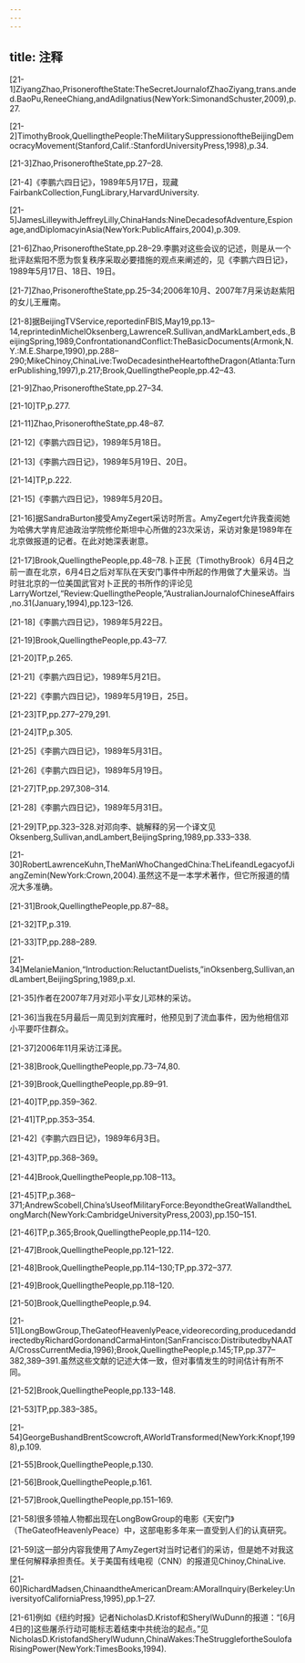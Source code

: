 ```yaml
---
---
---
```

title: 注释
---





[21-1]ZiyangZhao,PrisoneroftheState:TheSecretJournalofZhaoZiyang,trans.anded.BaoPu,ReneeChiang,andAdiIgnatius(NewYork:SimonandSchuster,2009),p.27.

[21-2]TimothyBrook,QuellingthePeople:TheMilitarySuppressionoftheBeijingDemocracyMovement(Stanford,Calif.:StanfordUniversityPress,1998),p.34.

[21-3]Zhao,PrisoneroftheState,pp.27–28.

[21-4]《李鹏六四日记》，1989年5月17日，现藏FairbankCollection,FungLibrary,HarvardUniversity.

[21-5]JamesLilleywithJeffreyLilly,ChinaHands:NineDecadesofAdventure,Espionage,andDiplomacyinAsia(NewYork:PublicAffairs,2004),p.309.

[21-6]Zhao,PrisoneroftheState,pp.28–29.李鹏对这些会议的记述，则是从一个批评赵紫阳不愿为恢复秩序采取必要措施的观点来阐述的，见《李鹏六四日记》，1989年5月17日、18日、19日。

[21-7]Zhao,PrisoneroftheState,pp.25–34;2006年10月、2007年7月采访赵紫阳的女儿王雁南。

[21-8]据BeijingTVService,reportedinFBIS,May19,pp.13–14,reprintedinMichelOksenberg,LawrenceR.Sullivan,andMarkLambert,eds.,BeijingSpring,1989,ConfrontationandConflict:TheBasicDocuments(Armonk,N.Y.:M.E.Sharpe,1990),pp.288–290;MikeChinoy,ChinaLive:TwoDecadesintheHeartoftheDragon(Atlanta:TurnerPublishing,1997),p.217;Brook,QuellingthePeople,pp.42–43.

[21-9]Zhao,PrisoneroftheState,pp.27–34.

[21-10]TP,p.277.

[21-11]Zhao,PrisoneroftheState,pp.48–87.

[21-12]《李鹏六四日记》，1989年5月18日。

[21-13]《李鹏六四日记》，1989年5月19日、20日。

[21-14]TP,p.222.

[21-15]《李鹏六四日记》，1989年5月20日。

[21-16]据SandraBurton接受AmyZegert采访时所言。AmyZegert允许我查阅她为哈佛大学肯尼迪政治学院修伦斯坦中心所做的23次采访，采访对象是1989年在北京做报道的记者。在此对她深表谢意。

[21-17]Brook,QuellingthePeople,pp.48–78.卜正民（TimothyBrook）6月4日之前一直在北京，6月4日之后对军队在天安门事件中所起的作用做了大量采访。当时驻北京的一位美国武官对卜正民的书所作的评论见LarryWortzel,“Review:QuellingthePeople,”AustralianJournalofChineseAffairs,no.31(January,1994),pp.123–126.

[21-18]《李鹏六四日记》，1989年5月22日。

[21-19]Brook,QuellingthePeople,pp.43–77.

[21-20]TP,p.265.

[21-21]《李鹏六四日记》，1989年5月21日。

[21-22]《李鹏六四日记》，1989年5月19日，25日。

[21-23]TP,pp.277–279,291.

[21-24]TP,p.305.

[21-25]《李鹏六四日记》，1989年5月31日。

[21-26]《李鹏六四日记》，1989年5月19日。

[21-27]TP,pp.297,308–314.

[21-28]《李鹏六四日记》，1989年5月31日。

[21-29]TP,pp.323–328.对邓向李、姚解释的另一个译文见Oksenberg,Sullivan,andLambert,BeijingSpring,1989,pp.333–338.

[21-30]RobertLawrenceKuhn,TheManWhoChangedChina:TheLifeandLegacyofJiangZemin(NewYork:Crown,2004).虽然这不是一本学术著作，但它所报道的情况大多准确。

[21-31]Brook,QuellingthePeople,pp.87–88。

[21-32]TP,p.319.

[21-33]TP,pp.288–289.

[21-34]MelanieManion,“Introduction:ReluctantDuelists,”inOksenberg,Sullivan,andLambert,BeijingSpring,1989,p.xl.

[21-35]作者在2007年7月对邓小平女儿邓林的采访。

[21-36]当我在5月最后一周见到刘宾雁时，他预见到了流血事件，因为他相信邓小平要吓住群众。

[21-37]2006年11月采访江泽民。

[21-38]Brook,QuellingthePeople,pp.73–74,80.

[21-39]Brook,QuellingthePeople,pp.89–91.

[21-40]TP,pp.359–362.

[21-41]TP,pp.353–354.

[21-42]《李鹏六四日记》，1989年6月3日。

[21-43]TP,pp.368–369。

[21-44]Brook,QuellingthePeople,pp.108–113。

[21-45]TP,p.368–371;AndrewScobell,China’sUseofMilitaryForce:BeyondtheGreatWallandtheLongMarch(NewYork:CambridgeUniversityPress,2003),pp.150–151.

[21-46]TP,p.365;Brook,QuellingthePeople,pp.114–120.

[21-47]Brook,QuellingthePeople,pp.121–122.

[21-48]Brook,QuellingthePeople,pp.114–130;TP,pp.372–377.

[21-49]Brook,QuellingthePeople,pp.118–120.

[21-50]Brook,QuellingthePeople,p.94.

[21-51]LongBowGroup,TheGateofHeavenlyPeace,videorecording,producedanddirectedbyRichardGordonandCarmaHinton(SanFrancisco:DistributedbyNAATA/CrossCurrentMedia,1996);Brook,QuellingthePeople,p.145;TP,pp.377–382,389–391.虽然这些文献的记述大体一致，但对事情发生的时间估计有所不同。

[21-52]Brook,QuellingthePeople,pp.133–148.

[21-53]TP,pp.383–385。

[21-54]GeorgeBushandBrentScowcroft,AWorldTransformed(NewYork:Knopf,1998),p.109.

[21-55]Brook,QuellingthePeople,p.130.

[21-56]Brook,QuellingthePeople,p.161.

[21-57]Brook,QuellingthePeople,pp.151–169.

[21-58]很多领袖人物都出现在LongBowGroup的电影《天安门》（TheGateofHeavenlyPeace）中，这部电影多年来一直受到人们的认真研究。

[21-59]这一部分内容我使用了AmyZegert对当时记者们的采访，但是她不对我这里任何解释承担责任。关于美国有线电视（CNN）的报道见Chinoy,ChinaLive.

[21-60]RichardMadsen,ChinaandtheAmericanDream:AMoralInquiry(Berkeley:UniversityofCaliforniaPress,1995),pp.1–27.

[21-61]例如《纽约时报》记者NicholasD.Kristof和SherylWuDunn的报道：“[6月4日的]这些屠杀行动可能标志着结束中共统治的起点。”见NicholasD.KristofandSherylWudunn,ChinaWakes:TheStrugglefortheSoulofaRisingPower(NewYork:TimesBooks,1994).